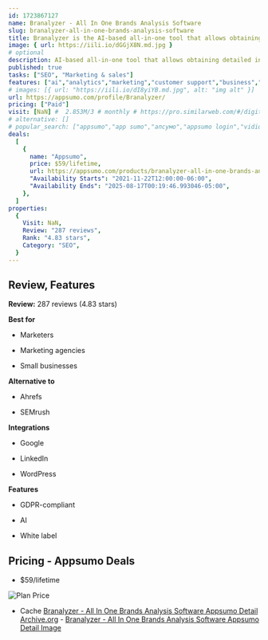 ```yaml
---
id: 1723867127
name: Branalyzer - All In One Brands Analysis Software
slug: branalyzer-all-in-one-brands-analysis-software
title: Branalyzer is the AI-based all-in-one tool that allows obtaining detailed information on brands.
image: { url: https://iili.io/dGGjX8N.md.jpg }
# optional
description: AI-based all-in-one tool that allows obtaining detailed information on brandsAnalyze in-depth your brand and the competitors to improve your online presence
published: true
tasks: ["SEO", "Marketing & sales"]
features: ["ai","analytics","marketing","customer support","business","collaboration"]
# images: [{ url: "https://iili.io/dI8yiYB.md.jpg", alt: "img alt" }]
url: https://appsumo.com/profile/Branalyzer/
pricing: ["Paid"]
visit: [NaN] #  2.853M/3 # monthly # https://pro.similarweb.com/#/digitalsuite/websiteanalysis/home
# alternative: []
# popular_search: ["appsumo","app sumo","апсумо","appsumo login","vidiq alternatifi","appsumo","app sumo","sendfox","tidycal","appsumo login"]
deals:
  [
    {
      name: "Appsumo",
      price: $59/lifetime,
      url: https://appsumo.com/products/branalyzer-all-in-one-brands-analysis-software/,
      "Availability Starts": "2021-11-22T12:00:00-06:00",
      "Availability Ends": "2025-08-17T00:19:46.993046-05:00",
    },
  ]
properties:
  {
    Visit: NaN,
    Review: "287 reviews",
    Rank: "4.83 stars",
    Category: "SEO",
  }
---
```


## Review, Features

**Review:** 287 reviews (4.83 stars)

**Best for**

- Marketers

- Marketing agencies

- Small businesses

**Alternative to**

- Ahrefs

- SEMrush

**Integrations**

- Google

- LinkedIn

- WordPress

**Features**

- GDPR-compliant

- AI

- White label

## Pricing - Appsumo Deals

- $59/lifetime

<Img src="https://iili.io/dGVfbzG.png" alt="Plan Price" />

- Cache [Branalyzer - All In One Brands Analysis Software Appsumo Detail Archive.org](https://web.archive.org/web/*/https://appsumo.com/products/branalyzer-all-in-one-brands-analysis-software/) - [Branalyzer - All In One Brands Analysis Software Appsumo Detail Image](https://iili.io/dGVq1rN.png)
